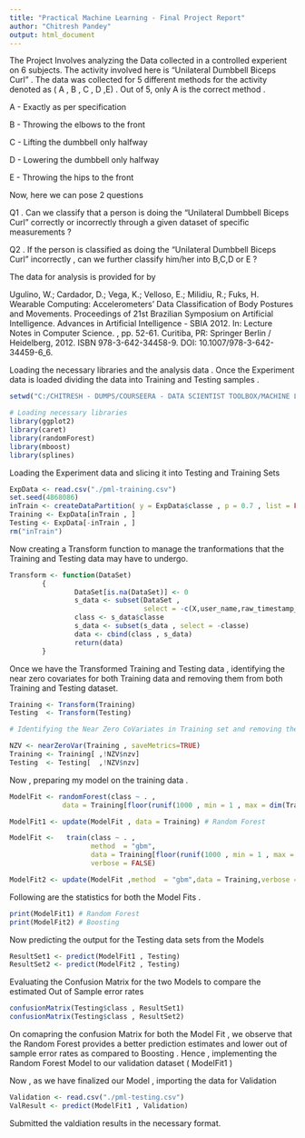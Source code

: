 ```yaml
---
title: "Practical Machine Learning - Final Project Report"
author: "Chitresh Pandey"
output: html_document
---
```

The Project Involves analyzing the Data collected in a controlled experient on 6 subjects. The activity involved here is "Unilateral Dumbbell Biceps Curl" . The data was collected for 5 different methods for the activity denoted as ( A , B , C , D ,E) . Out of 5, only A is the correct method . 

A - Exactly as per specification

B - Throwing the elbows to the front

C - Lifting the dumbbell only halfway

D - Lowering the dumbbell only halfway

E - Throwing the hips to the front


Now, here we can pose 2 questions

Q1 . Can we classify that a person is doing the "Unilateral Dumbbell Biceps Curl"  correctly or incorrectly through  a given dataset of specific measurements ? 

Q2 . If the person is classified as doing the "Unilateral Dumbbell Biceps Curl" incorrectly , can we further classify him/her into B,C,D or E ? 


The data for analysis is provided for by 

Ugulino, W.; Cardador, D.; Vega, K.; Velloso, E.; Milidiu, R.; Fuks, H. Wearable Computing: Accelerometers' Data Classification of Body Postures and Movements. Proceedings of 21st Brazilian Symposium on Artificial Intelligence. Advances in Artificial Intelligence - SBIA 2012. In: Lecture Notes in Computer Science. , pp. 52-61. Curitiba, PR: Springer Berlin / Heidelberg, 2012. ISBN 978-3-642-34458-9. DOI: 10.1007/978-3-642-34459-6_6. 


Loading the necessary libraries and the analysis data . Once the Experiment data is loaded dividing the data into Training and Testing samples . 

```r
setwd("C:/CHITRESH - DUMPS/COURSEERA - DATA SCIENTIST TOOLBOX/MACHINE LEARNING")
```


```r
# Loading necessary libraries
library(ggplot2)
library(caret)
library(randomForest)
library(mboost)
library(splines)
```

Loading the Experiment data and slicing it into Testing and Training Sets
```r
 
ExpData <- read.csv("./pml-training.csv") 
set.seed(4868086)
inTrain <- createDataPartition( y = ExpData$classe , p = 0.7 , list = FALSE)
Training <- ExpData[inTrain , ]
Testing <- ExpData[-inTrain , ]
rm("inTrain")

```

Now creating a Transform function to manage the tranformations that the Training and Testing data may have to undergo. 

```r

Transform <- function(DataSet)
        {
                DataSet[is.na(DataSet)] <- 0
                s_data <- subset(DataSet , 
                                 select = -c(X,user_name,raw_timestamp_part_1,raw_timestamp_part_2,cvtd_timestamp))
                class <- s_data$classe
                s_data <- subset(s_data , select = -classe)
                data <- cbind(class , s_data)
                return(data)
        }
```

Once we have the Transformed Training and Testing data , identifying the near zero covariates for both Training data and removing them from both Training and Testing dataset.


```r
Training <- Transform(Training)
Testing  <- Transform(Testing)

# Identifying the Near Zero CoVariates in Training set and removing them from both Training and Testing data

NZV <- nearZeroVar(Training , saveMetrics=TRUE)
Training <- Training[ ,!NZV$nzv]
Testing  <- Testing[  ,!NZV$nzv]
```

Now , preparing my model on the training data  . 

```r

ModelFit <- randomForest(class ~ . , 
             data = Training[floor(runif(1000 , min = 1 , max = dim(Training)[1])) , ])
```


```r
ModelFit1 <- update(ModelFit , data = Training) # Random Forest 

```


```r
ModelFit <-   train(class ~ . , 
                    method  = "gbm",
                    data = Training[floor(runif(1000 , min = 1 , max = dim(Training)[1])) ,],
                    verbose = FALSE)
```

```r
ModelFit2 <- update(ModelFit ,method  = "gbm",data = Training,verbose = FALSE) # Boosting

```


Following are the statistics for both the Model Fits . 

```r
print(ModelFit1) # Random Forest 
print(ModelFit2) # Boosting 

```

Now predicting the output for the Testing data sets from the Models 

```r

ResultSet1 <- predict(ModelFit1 , Testing)
ResultSet2 <- predict(ModelFit2 , Testing)

```

Evaluating the Confusion Matrix for the two Models to compare the estimated Out of Sample error rates 

```r
confusionMatrix(Testing$class , ResultSet1)
confusionMatrix(Testing$class , ResultSet2)
```


On comapring the confusion Matrix for both the Model Fit , we observe that the Random Forest provides a better prediction estimates and lower out of sample error rates as compared to Boosting . Hence , implementing the Random Forest Model to our validation dataset ( ModelFit1 )

Now , as we have finalized our Model , importing the data for Validation 

```r
Validation <- read.csv("./pml-testing.csv")
ValResult <- predict(ModelFit1 , Validation)
```

Submitted the valdiation results in the necessary format.


